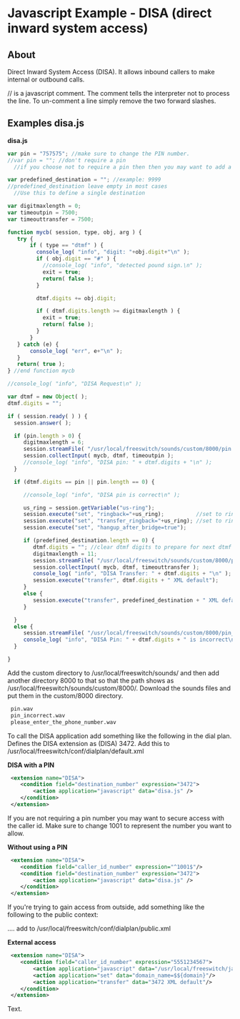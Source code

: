 
# Javascript Example - DISA (direct inward system access) 

 

## About

Direct Inward System Access (DISA). It allows inbound callers to make internal or outbound calls.

// is a javascript comment. The comment tells the interpreter not to process the line. To un-comment a line simply remove the two forward slashes.

## Examples disa.js

**disa.js**

```js
var pin = "757575"; //make sure to change the PIN number.
//var pin = ""; //don't require a pin
  //if you choose not to require a pin then then you may want to add a dialplan condition for a specific caller id

var predefined_destination = ""; //example: 9999
//predefined_destination leave empty in most cases
  //Use this to define a single destination

var digitmaxlength = 0;
var timeoutpin = 7500;
var timeouttransfer = 7500;

function mycb( session, type, obj, arg ) {
   try {
       if ( type == "dtmf" ) {
         console_log( "info", "digit: "+obj.digit+"\n" );
         if ( obj.digit == "#" ) {
           //console_log( "info", "detected pound sign.\n" );
           exit = true;
           return( false );
         }

         dtmf.digits += obj.digit;

         if ( dtmf.digits.length >= digitmaxlength ) {
           exit = true;
           return( false );
         }
       }
   } catch (e) {
       console_log( "err", e+"\n" );
   }
   return( true );
} //end function mycb

//console_log( "info", "DISA Request\n" );

var dtmf = new Object( );
dtmf.digits = "";

if ( session.ready( ) ) {
  session.answer( );

  if (pin.length > 0) {
     digitmaxlength = 6;
     session.streamFile( "/usr/local/freeswitch/sounds/custom/8000/pin.wav", mycb, "dtmf");
     session.collectInput( mycb, dtmf, timeoutpin );
     //console_log( "info", "DISA pin: " + dtmf.digits + "\n" );
  }

  if (dtmf.digits == pin || pin.length == 0) {

     //console_log( "info", "DISA pin is correct\n" );

     us_ring = session.getVariable("us-ring");
     session.execute("set", "ringback="+us_ring);          //set to ringtone
     session.execute("set", "transfer_ringback="+us_ring); //set to ringtone
     session.execute("set", "hangup_after_bridge=true");

     if (predefined_destination.length == 0) {
        dtmf.digits = ""; //clear dtmf digits to prepare for next dtmf request
        digitmaxlength = 11;
        session.streamFile( "/usr/local/freeswitch/sounds/custom/8000/please_enter_the_phone_number.wav", mycb, "dtmf");
        session.collectInput( mycb, dtmf, timeouttransfer );
        console_log( "info", "DISA Transfer: " + dtmf.digits + "\n" );
        session.execute("transfer", dtmf.digits + " XML default");
     }
     else {
        session.execute("transfer", predefined_destination + " XML default");
     }

  }
  else {
     session.streamFile( "/usr/local/freeswitch/sounds/custom/8000/pin_incorrect.wav", mycb, "dtmf");
     console_log( "info", "DISA Pin: " + dtmf.digits + " is incorrect\n" );
  }

}
```

Add the custom directory to /usr/local/freeswitch/sounds/ and then add another directory 8000 to that so that the path shows as /usr/local/freeswitch/sounds/custom/8000/. Download the sounds files and put them in the custom/8000 directory.

```xml
 pin.wav
 pin_incorrect.wav
 please_enter_the_phone_number.wav
```

To call the DISA application add something like the following in the dial plan. Defines the DISA extension as (DISA) 3472\. Add this to /usr/local/freeswitch/conf/dialplan/default.xml

**DISA with a PIN**

```xml
 <extension name="DISA">
 	<condition field="destination_number" expression="3472">
 		<action application="javascript" data="disa.js" /> 
 	</condition>
 </extension>
```

If you are not requiring a pin number you may want to secure access with the caller id. Make sure to change 1001 to represent the number you want to allow.

**Without using a PIN**

```xml
 <extension name="DISA">
 	<condition field="caller_id_number" expression="^1001$"/>
 	<condition field="destination_number" expression="3472">
 		<action application="javascript" data="disa.js" /> 
 	</condition>
 </extension>
```

If you're trying to gain access from outside, add something like the following to the public context:

.... add to /usr/local/freeswitch/conf/dialplan/public.xml

**External access**

```xml
 <extension name="DISA">
 	<condition field="caller_id_number" expression="5551234567">
 		<action application="javascript" data="/usr/local/freeswitch/java/disa.js" /> 
 		<action application="set" data="domain_name=$${domain}"/>
 		<action application="transfer" data="3472 XML default"/>
 	</condition>
 </extension>
```

  
Text.



